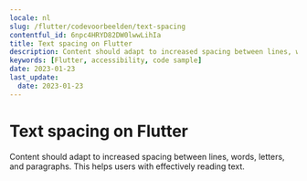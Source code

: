 ```yaml
---
locale: nl
slug: /flutter/codevoorbeelden/text-spacing
contentful_id: 6npc4HRYD82DW0lwwLihIa
title: Text spacing on Flutter
description: Content should adapt to increased spacing between lines, words, letters, and paragraphs.
keywords: [Flutter, accessibility, code sample]
date: 2023-01-23
last_update:
  date: 2023-01-23
---
```


# Text spacing on Flutter

Content should adapt to increased spacing between lines, words, letters, and paragraphs. This helps users with effectively reading text.

<CodeSample id="text-spacing" framework="flutter" locale="nl"/>
